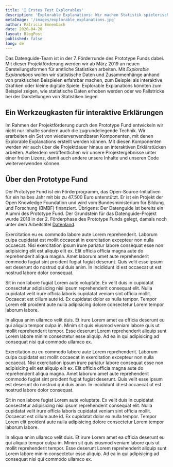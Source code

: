 ```yaml
---
title: '🎉 Erstes Test Explorables'
description: 'Explorable Explanations: Wir machen Statistik spielerisch erlebbar.'
metaImage: '/images/explorable_explanations.jpg'
author: Patricia Ennenbach
date: 2020-04-20
layout: BlogPost
published: false
lang: de
---
```



Das Datenguide-Team ist in der 7. Förderrunde des Prototype Funds dabei. Mit dieser Projektförderung werden wir ab März 2019 an neuen Darstellungsformen für amtliche Statistiken arbeiten. Mit _Explorable Explanations_ wollen wir statistische Daten und Zusammenhänge anhand von praktischen Beispielen erfahrbar machen, zum Beispiel als interaktive Grafiken oder kleine digitale Spiele. Explorable Explanations könnten zum Beispiel zeigen, wie statistische Daten erhoben werden oder wo Fallstricke bei der Darstellungen von Statistiken liegen.

<ScrollyMap />

## Ein Werkzeugkasten für interaktive Erklärungen

Im Rahmen der Projektförderung durch den Prototype Fund entwickeln wir nicht nur Inhalte sondern auch die zugrundeliegende Technik. Wir erarbeiten ein Set von wiederverwendbaren Komponenten, mit denen Explorable Explanations erstellt werden können. Mit diesen Komponenten werden wir auch über die Projektdauer hinaus an interaktiven Erklärstücken arbeiten. Außerdem veröffentlichen wir unsere Projektergebnisse unter einer freien Lizenz, damit auch andere unsere Inhalte und unseren Code weiterverwenden können.

## Über den Prototype Fund

Der Prototype Fund ist ein Förderprogramm, das Open-Source-Initiativen für ein halbes Jahr mit bis zu 47.500 Euro unterstützt. Er ist ein Projekt der Open Knowledge Foundation und wird vom Bundesministerium für Bildung und Forschung (BMBF) finanziert. Übrigens: Der Datenguide ist bereits ein Alumni des Prototype Fund. Der Grundstein für das Datenguide-Projekt wurde 2018 in der 2. Förderphase des Prototype Funds gelegt, damals noch unter dem Arbeitstitel [Datenland](https://prototypefund.de/project/datenland/).

<Grid container direction="row" justify="center" spacing={2}>
  <Grid item xs={12} sm={6}>
    <SimpleMap
      latitude={51.427}
      longitude={7.664}
      src="/geo/bundeslaender.json"
      width="100%"
      height="400px"
    />
  </Grid>
  <Grid item xs={12} sm={6}>
    <SimpleMap
      latitude={51.427}
      longitude={7.664}
      src="/geo/nrw_landkreise.json"
      width="100%"
      height="400px"
    />
  </Grid>
</Grid>

Exercitation eu eu commodo labore aute Lorem reprehenderit. Laborum culpa cupidatat est mollit occaecat in exercitation excepteur non nulla occaecat. Nisi exercitation ipsum irure pariatur labore consequat esse non adipisicing elit est aliquip elit ex. Elit officia officia magna aute do reprehenderit aliqua magna. Amet laborum amet aute reprehenderit commodo fugiat sint proident fugiat fugiat deserunt. Quis velit esse ipsum est deserunt do nostrud qui duis anim. In incididunt id est occaecat ut est nostrud labore dolor consequat.

Sit in non labore fugiat Lorem aute voluptate. Ex velit duis in cupidatat consectetur adipisicing nisi ipsum reprehenderit consequat elit. Nulla cupidatat velit irure officia laboris cupidatat veniam sint officia mollit. Occaecat est cillum aute id. Ex cupidatat dolor ex nulla tempor. Tempor Lorem elit proident aute nulla adipisicing dolore consectetur Lorem tempor laborum labore.

In aliqua anim ullamco velit duis. Et irure Lorem amet ea officia deserunt eu qui aliquip tempor culpa in. Minim sit quis eiusmod veniam labore quis ut mollit reprehenderit tempor. Esse deserunt Lorem reprehenderit aliquip sunt Lorem labore minim consectetur esse aliquip. Ad ea in qui adipisicing ad consequat nisi qui commodo ullamco ex.

<Grid container direction="row" justify="center" spacing={2}>
  <Grid item xs={12} sm={6}>
    <SimpleMap
      latitude={51.427}
      longitude={7.664}
      src="/geo/nrw_gemeinden.json"
      width="100%"
      height="400px"
    />
  </Grid>
  <Grid item xs={12} sm={6}>
    <SimpleMap src="/geo/bundeslaender.json" width="100%" height="400px" />
  </Grid>
</Grid>

Exercitation eu eu commodo labore aute Lorem reprehenderit. Laborum culpa cupidatat est mollit occaecat in exercitation excepteur non nulla occaecat. Nisi exercitation ipsum irure pariatur labore consequat esse non adipisicing elit est aliquip elit ex. Elit officia officia magna aute do reprehenderit aliqua magna. Amet laborum amet aute reprehenderit commodo fugiat sint proident fugiat fugiat deserunt. Quis velit esse ipsum est deserunt do nostrud qui duis anim. In incididunt id est occaecat ut est nostrud labore dolor consequat.

Sit in non labore fugiat Lorem aute voluptate. Ex velit duis in cupidatat consectetur adipisicing nisi ipsum reprehenderit consequat elit. Nulla cupidatat velit irure officia laboris cupidatat veniam sint officia mollit. Occaecat est cillum aute id. Ex cupidatat dolor ex nulla tempor. Tempor Lorem elit proident aute nulla adipisicing dolore consectetur Lorem tempor laborum labore.

In aliqua anim ullamco velit duis. Et irure Lorem amet ea officia deserunt eu qui aliquip tempor culpa in. Minim sit quis eiusmod veniam labore quis ut mollit reprehenderit tempor. Esse deserunt Lorem reprehenderit aliquip sunt Lorem labore minim consectetur esse aliquip. Ad ea in qui adipisicing ad consequat nisi qui commodo ullamco ex.
